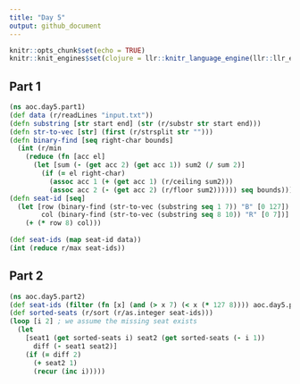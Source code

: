 ```yaml
---
title: "Day 5"
output: github_document
---
```


```r
knitr::opts_chunk$set(echo = TRUE)
knitr::knit_engines$set(clojure = llr::knitr_language_engine(llr::llr_env$new()))
```

## Part 1

```clojure
(ns aoc.day5.part1)
(def data (r/readLines "input.txt"))
(defn substring [str start end] (str (r/substr str start end)))
(defn str-to-vec [str] (first (r/strsplit str "")))
(defn binary-find [seq right-char bounds]
  (int (r/min 
    (reduce (fn [acc el] 
      (let [sum (- (get acc 2) (get acc 1)) sum2 (/ sum 2)]
        (if (= el right-char) 
          (assoc acc 1 (+ (get acc 1) (r/ceiling sum2)))
          (assoc acc 2 (- (get acc 2) (r/floor sum2)))))) seq bounds))))
(defn seat-id [seq]
  (let [row (binary-find (str-to-vec (substring seq 1 7)) "B" [0 127])
        col (binary-find (str-to-vec (substring seq 8 10)) "R" [0 7])]
    (+ (* row 8) col)))
  
(def seat-ids (map seat-id data))
(int (reduce r/max seat-ids))
```

## Part 2

```clojure
(ns aoc.day5.part2)
(def seat-ids (filter (fn [x] (and (> x 7) (< x (* 127 8)))) aoc.day5.part1/seat-ids))
(def sorted-seats (r/sort (r/as.integer seat-ids)))
(loop [i 2] ; we assume the missing seat exists
  (let 
    [seat1 (get sorted-seats i) seat2 (get sorted-seats (- i 1))
      diff (- seat1 seat2)]
    (if (= diff 2)
      (+ seat2 1)
      (recur (inc i)))))
```

